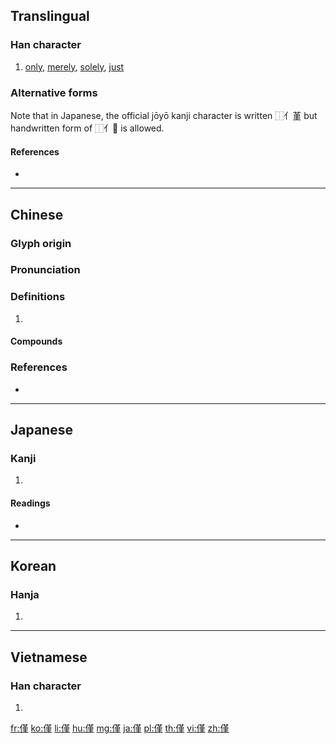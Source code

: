 {{character info/new}}
{{also|仅}}
==Translingual==

===Han character===
{{Han char|rn=9|rad=人|as=11|sn=13|four=24214|canj=OTLM|ids=⿰亻堇}}

# [[only]], [[merely]], [[solely]], [[just]]

===Alternative forms===
Note that in Japanese, the official jōyō kanji character is written ⿰亻堇 but handwritten form of ⿰亻𦰌 is allowed. <!--Page 9 of http://www.bunka.go.jp/kokugo_nihongo/sisaku/joho/joho/kijun/naikaku/pdf/joyokanjihyo_20101130.pdf-->

====References====
* {{Han ref|kx=0115.200|dkj=01048|dj=0246.080|hdz=10208.020|uh=50C5|ud=20677|bh=B6C8|bd=46792}}

----

==Chinese==
{{zh-forms|s=仅}}

===Glyph origin===
{{Han etym}}

===Pronunciation===
{{zh-pron
|m=jǐn
|c=gan2,gan6
|mn=kín/tw,xm,zz:kīn
|mn_note=lím - unknown dialect
|mc=y
|oc=y
|cat=adv
}}

===Definitions===
{{zh-hanzi}}

# {{rfdef|zh}}

====Compounds====
{{zh-der|不僅|僅可|僅以身免|僅有|僅夠|僅只|僅僅|僅容旋馬|功僅補過|碩果僅存|絕無僅有}}

===References===
* {{R:yue:Hanzi}}

----

==Japanese==

===Kanji===
{{ja-kanji|grade=|rs=人11}}

# {{defn|lang=ja|sort=人11}}

====Readings====
* {{ja-readings|on=[[きん]] (kin)|kun=[[わずかに]] (wazukani), [[わずか]] (wazuka)}}

----

==Korean==

===Hanja===
{{ko-hanja|hangeul=근|rv=geun|mr=kŭn}}

# {{defn|lang=ko|sort=人11}}

----

==Vietnamese==

===Han character===
{{vi-hantu|[[cẩn]], [[cận]]|rs=人11}}

# {{defn|lang=vi|sort=人11}}

[[fr:僅]]
[[ko:僅]]
[[li:僅]]
[[hu:僅]]
[[mg:僅]]
[[ja:僅]]
[[pl:僅]]
[[th:僅]]
[[vi:僅]]
[[zh:僅]]